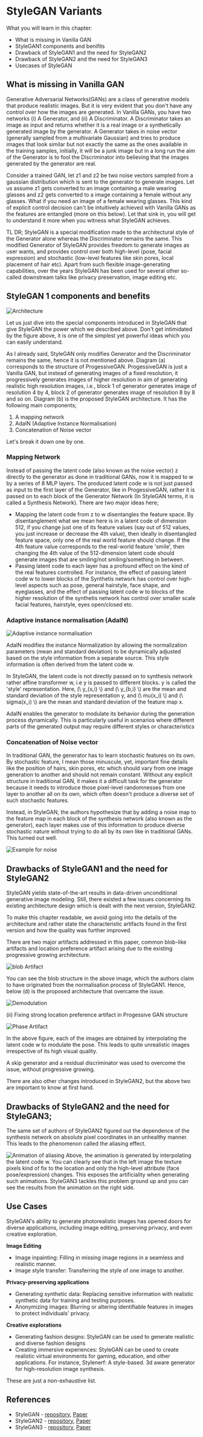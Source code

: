 # StyleGAN Variants

What you will learn in this chapter:

- What is missing in Vanilla GAN
- StyleGAN1 components and benifits
- Drawback of StyleGAN1 and the need for StyleGAN2
- Drawback of StyleGAN2 and the need for StyleGAN3
- Usecases of StyleGAN

## What is missing in Vanilla GAN
Generative Adversarial Networks(GANs) are a class of generative models that produce realistic images. But it is very evident that you don't have any control over how the images are generated. In Vanilla GANs, you have two networks (i) A Generator, and (ii) A Discriminator. A Discriminator takes an image as input and returns whether it is a real image or a synthetically generated image by the generator. A Generator takes in noise vector (generally sampled from a multivariate Gaussian) and tries to produce images that look similar but not exactly the same as the ones available in the training samples, initially, it will be a junk image but in a long run the aim of the Generator is to fool the Discriminator into believing that the images generated by the generator are real. 

Consider a trained GAN, let z1 and z2 be two noise vectors sampled from a gaussian distribution which is sent to the generator to generate images. Let us assume z1 gets converted to an image containing a male wearing glasses and z2 gets converted to a image containing a female without any glasses. What if you need an image of a female wearing glasses. This kind of explicit control decision can't be intuitively achieved with Vanilla GANs as the features are entangled (more on this below). Let that sink in, you will get to understand it more when you witness what StyleGAN achieves.

TL DR; StyleGAN is a special modification made to the architectural style of the Generator alone whereas the Discriminator remains the same. This modified Generator of StyleGAN provides freedom to generate images as user wants, and provides control over both high-level (pose, facial expression) and stochastic (low-level features like skin pores, local placement of hair etc). Apart from such flexible image-generating capabilities, over the years StyleGAN has been used for several other so-called downstream talks like privacy preservation, image editing etc.

## StyleGAN 1 components and benefits

![Architecture](https://huggingface.co/datasets/hwaseem04/Documentation-files/resolve/main/CV-Course/stylegan_arch.png)

Let us just dive into the special components introduced in StyleGAN that give StyleGAN the power which we described above. Don't get intimidated by the figure above, it is one of the simplest yet powerful ideas which you can easily understand. 

As I already said, StyleGAN only modifies Generator and the Discriminator remains the same, hence it is not mentioned above. Diagram (a) corresponds to the structure of ProgessiveGAN. ProgessiveGAN is just a Vanilla GAN, but instead of generating images of a fixed resolution, it progressively generates images of higher resolution in aim of generating realistic high resolution images, i.e., block 1 of generator generates image of resolution 4 by 4, block 2 of generator generates image of resolution 8 by 8 and so on. 
Diagram (b) is the proposed StyleGAN architecture. It has the following main components;
1. A mapping network
2. AdaIN (Adaptive Instance Normalisation)
3. Concatenation of Noise vector

Let's break it down one by one. 

### Mapping Network
Instead of passing the latent code (also known as the noise vector) z directly to the generator as done in traditional GANs, now it is mapped to w by a series of 8 MLP layers. The produced latent code w is not just passed as input to the first layer of the Generator, like in ProgessiveGAN, rather it is passed on to each block of the Generator Network (In StyleGAN terms, it is called a Synthesis Network). There are two major ideas here;

- Mapping the latent code from z to w disentangles the feature space. By disentanglement what we mean here is in a latent code of dimension 512, if you change just one of its feature values (say out of 512 values, you just increase or decrease the 4th value), then ideally in disentangled feature space, only one of the real world feature should change. If the 4th feature value corresponds to the real-world feature 'smile', then changing the 4th value of the 512-dimension latent code should generate images that are smiling/not smiling/something in between. 
- Passing latent code to each layer has a profound effect on the kind of the real features controlled. For instance, the effect of passing latent code w to lower blocks of the Synthetis network has control over high-level aspects such as pose, general hairstyle, face shape, and eyeglasses, and the effect of passing latent code w to blocks of the higher resolution of the synthetis network has control over smaller scale facial features, hairstyle, eyes open/closed etc. 

### Adaptive instance normalisation (AdaIN)

![Adaptive instance normalisation](https://huggingface.co/datasets/hwaseem04/Documentation-files/blob/main/CV-Course/AdaIN.png)

AdaIN modifies the instance Normalization by allowing the normalization parameters (mean and standard deviation) to be dynamically adjusted based on the style information from a separate source. This style information is often derived from the latent code w. 

In StyleGAN, the latent code is not directly passed on to synthesis network rather affine transformer w, i.e y is passed to different blocks. y is called the 'style' representation.
Here,  (\\ y_{s,i} \\) and  (\\ y_{b,i} \\) are the mean and standard deviation of the style representation y, and (\\ mu(x_i) \\) and  (\\ sigma(x_i) \\) are the mean and standard deviation of the feature map x.

AdaIN enables the generator to modulate its behavior during the generation process dynamically. This is particularly useful in scenarios where different parts of the generated output may require different styles or characteristics

### Concatenation of Noise vector

In traditional GAN, the generator has to learn stochastic features on its own. By stochastic feature, I mean those minuscule, yet, important fine details like the position of hairs, skin pores, etc which should vary from one image generation to another and should not remain constant. Without any explicit structure in traditional GAN, it makes it a difficult task for the generator because it needs to introduce those pixel-level randomnesses from one layer to another all on its own, which often doesn't produce a diverse set of such stochastic features.

Instead, in StyleGAN, the authors hypothesize that by adding a noise map to the feature map in each block of the synthesis network (also known as the generator), each layer makes use of this information to produce diverse stochastic nature without trying to do all by its own like in traditional GANs. This turned out well.

![Example for noise](https://huggingface.co/datasets/hwaseem04/Documentation-files/resolve/main/CV-Course/noise.png)

## Drawbacks of StyleGAN1 and the need for StyleGAN2
StyleGAN yields state-of-the-art results in data-driven unconditional generative image modeling. Still, there existed a few issues concerning its existing architecture design which is dealt with the next version, StyleGAN2.

To make this chapter readable, we avoid going into the details of the architecture and rather state the characteristic artifacts found in the first version and how the quality was further improved.

There are two major artifacts addressed in this paper, common blob-like artifacts and location preference artifact arising due to the existing progressive growing architecture.

![blob Artifact](https://huggingface.co/datasets/hwaseem04/Documentation-files/resolve/main/CV-Course/norm.png)

You can see the blob structure in the above image, which the authors claim to have originated from the normalisation process of StyleGAN1. Hence, below (d) is the proposed architecture that overcame the issue.

![Demodulation](https://huggingface.co/datasets/hwaseem04/Documentation-files/resolve/main/CV-Course/stylegan2_demod.png)

(ii) Fixing strong location preference artifact in Progessive GAN structure

![Phase Artifact](https://huggingface.co/datasets/hwaseem04/Documentation-files/resolve/main/CV-Course/progress.png)

In the above figure, each of the images are obtained by interpolating the latent code w to modulate the pose. This leads to quite unrealistic images irrespective of its high visual quality.

A skip generator and a residual discriminator was used to overcome the issue, without progressive growing.

There are also other changes introduced in StyleGAN2, but the above two are important to know at first hand.

## Drawbacks of StyleGAN2 and the need for StyleGAN3;
The same set of authors of StyleGAN2 figured out the dependence of the synthesis network on absolute pixel coordinates in an unhealthy manner. This leads to the phenomenon called the aliasing effect.

![Animation of aliasing](https://huggingface.co/datasets/hwaseem04/Documentation-files/resolve/main/CV-Course/MP4%20to%20GIF%20conversion.gif)
Above, the animation is generated by interpolating the latent code w. You can clearly see that in the left image the texture pixels kind of fix to the location and only the high-level attribute (face pose/expression) changes. This exposes the artificiality when generating such animations. StyleGAN3 tackles this problem ground up and you can see the results from the animation on the right side.


## Use Cases
StyleGAN's ability to generate photorealistic images has opened doors for diverse applications, including image editing, preserving privacy, and even creative exploration.

**Image Editing**

- Image inpainting: Filling in missing image regions in a seamless and realistic manner. 
- Image style transfer: Transferring the style of one image to another. 

**Privacy-preserving applications**

- Generating synthetic data: Replacing sensitive information with realistic synthetic data for training and testing purposes. 
- Anonymizing images: Blurring or altering identifiable features in images to protect individuals' privacy.

**Creative explorations**

- Generating fashion designs: StyleGAN can be used to generate realistic and diverse fashion designs
- Creating immersive experiences: StyleGAN can be used to create realistic virtual environments for gaming, education, and other applications. For instance, Stylenerf: A style-based. 3d aware generator for high-resolution image synthesis.

These are just a non-exhaustive list.

## References
- StyleGAN - [repository](https://github.com/NVlabs/stylegan), [Paper](https://arxiv.org/abs/1812.04948) 
- StyleGAN2 - [repository](https://github.com/NVlabs/stylegan2), [Paper](http://arxiv.org/abs/1912.04958)  
- StyleGAN3 - [repository](https://github.com/NVlabs/stylegan3), [Paper](https://arxiv.org/abs/2106.12423) 
